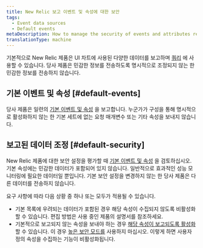 ```yaml
---
title: New Relic 보고 이벤트 및 속성에 대한 보안
tags:
  - Event data sources
  - Default events
metaDescription: How to manage the security of events and attributes reported to New Relic.
translationType: machine
---
```


기본적으로 New Relic 제품은 UI 차트에 사용된 다양한 데이터를 보고하며 [쿼리](/docs/using-new-relic/data/understand-data/query-new-relic-data) 에 사용할 수 있습니다. 당사 제품은 민감한 정보를 전송하도록 명시적으로 조정되지 않는 한 민감한 정보를 전송하지 않습니다.

## 기본 이벤트 및 속성 [#default-events]

당사 제품은 일련의 [기본 이벤트 및 속성](/docs/insights/insights-data-sources/default-data/insights-default-data-other-new-relic-products) 을 보고합니다. 누군가가 구성을 통해 명시적으로 활성화하지 않는 한 기본 세트에 없는 요청 매개변수 또는 기타 속성을 보내지 않습니다.

## 보고된 데이터 조정 [#default-security]

New Relic 제품에 대한 보안 설정을 평가할 때 [기본 이벤트 및 속성](/docs/insights/insights-data-sources/default-data/insights-default-data-other-new-relic-products) 을 검토하십시오. 기본 속성에는 민감한 데이터가 포함되어 있지 않습니다. 일반적으로 효과적인 성능 모니터링에 필요한 데이터일 뿐입니다. 기본 보안 설정을 변경하지 않는 한 당사 제품은 다른 데이터를 전송하지 않습니다.

요구 사항에 따라 다음 상황 중 하나 또는 모두가 적용될 수 있습니다.

* 기본 목록에 우려되는 데이터가 포함된 경우 해당 속성이 수집되지 않도록 비활성화할 수 있습니다. 편집 방법은 사용 중인 제품의 설명서를 참조하세요.
* 기본적으로 보고되지 않는 속성을 보내야 하는 경우 [해당 속성이 보고되도록 활성화](/docs/insights/insights-data-sources/custom-data/send-custom-data-insights) 할 수 있습니다. 이 경우 [높은 보안 모드를](/docs/accounts-partnerships/accounts/security/high-security) 사용하지 마십시오. 이렇게 하면 사용자 정의 속성을 수집하는 기능이 비활성화됩니다.